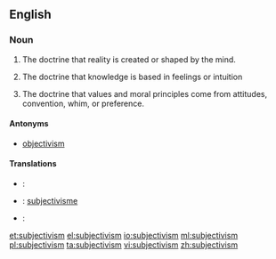 ==English==
{{wikipedia}}

===Noun===
{{en-noun}}

# {{context|metaphysics|lang=en}} The doctrine that reality is created or shaped by the mind.
# {{context|epistemology|lang=en}} The doctrine that knowledge is based in feelings or intuition
# {{context|ethics|lang=en}} The doctrine that values and moral principles come from attitudes, convention, whim, or preference.

====Antonyms====
* [[objectivism]]

====Translations====
{{checktrans-top}}
* {{ttbc|cs}}: {{t|cs|subjektivismus|m}}
* {{ttbc|nl}}: [[subjectivisme]] {{g|n}}
* {{ttbc|no}}: {{t|no|subjektivisme}}
{{trans-bottom}}

[[et:subjectivism]]
[[el:subjectivism]]
[[io:subjectivism]]
[[ml:subjectivism]]
[[pl:subjectivism]]
[[ta:subjectivism]]
[[vi:subjectivism]]
[[zh:subjectivism]]